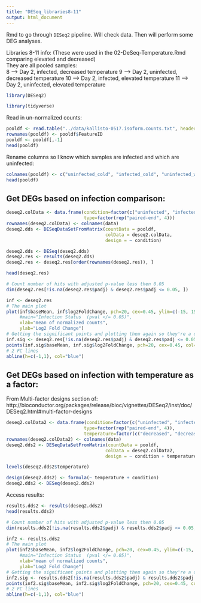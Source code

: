 ```yaml
---
title: "DESeq_libraries8-11"
output: html_document
---
```

Rmd to go through `DESeq2` pipeline. Will check data. Then will perform some DEG analyses. 

Libraries 8-11 info: 
(These were used in the 02-DeSeq-Temperature.Rmd comparing elevated and decreased)     
They are all pooled samples:   
8 --> Day 2, infected, decreased temperature
9 --> Day 2, uninfected, decreased temperature
10 --> Day 2, infected, elevated temperature
11 --> Day 2, uninfected, elevated temperature

```r
library(DESeq2)
```
```r
library(tidyverse)
```


Read in un-normalized counts:
```r
pooldf <- read.table("../data/kallisto-0517.isoform.counts.txt", header = T, sep = "\t")
rownames(pooldf) <- pooldf$FeatureID
pooldf <- pooldf[,-1]
head(pooldf)
```

Rename columns so I know which samples are infected and which are uninfected:
```r
colnames(pooldf) <- c("uninfected_cold", "infected_cold", "uninfected_warm", "infected_warm")
head(pooldf)
```


## Get DEGs based on infection comparison:
```r
deseq2.colData <- data.frame(condition=factor(c("uninfected", "infected", "uninfected", "infected")), 
                             type=factor(rep("paired-end", 4)))
rownames(deseq2.colData) <- colnames(data)
deseq2.dds <- DESeqDataSetFromMatrix(countData = pooldf,
                                     colData = deseq2.colData, 
                                     design = ~ condition)
```

```r
deseq2.dds <- DESeq(deseq2.dds)
deseq2.res <- results(deseq2.dds)
deseq2.res <- deseq2.res[order(rownames(deseq2.res)), ]
```

```r
head(deseq2.res)
```

```r
# Count number of hits with adjusted p-value less then 0.05
dim(deseq2.res[!is.na(deseq2.res$padj) & deseq2.res$padj <= 0.05, ])
```

```r
inf <- deseq2.res
# The main plot
plot(inf$baseMean, inf$log2FoldChange, pch=20, cex=0.45, ylim=c(-15, 15), log="x", col="darkgray",
     #main="Infection Status  (pval </= 0.05)",
     xlab="mean of normalized counts",
     ylab="Log2 Fold Change")
# Getting the significant points and plotting them again so they're a different color
inf.sig <- deseq2.res[!is.na(deseq2.res$padj) & deseq2.res$padj <= 0.05, ]
points(inf.sig$baseMean, inf.sig$log2FoldChange, pch=20, cex=0.45, col="red")
# 2 FC lines
abline(h=c(-1,1), col="blue")
```


## Get DEGs based on infection with temperature as a factor: 
From Multi-factor designs section of: 
http://bioconductor.org/packages/release/bioc/vignettes/DESeq2/inst/doc/DESeq2.html#multi-factor-designs 

```r
deseq2.colData2 <- data.frame(condition=factor(c("uninfected", "infected", "uninfected", "infected")), 
                             type=factor(rep("paired-end", 4)),
                             temperature=factor(c("decreased", "decreased", "elevated", "elevated")))
rownames(deseq2.colData2) <- colnames(data)
deseq2.dds2 <- DESeqDataSetFromMatrix(countData = pooldf,
                                     colData = deseq2.colData2, 
                                     design = ~ condition + temperature + condition:temperature)
```


```r
levels(deseq2.dds2$temperature)
```


```r
design(deseq2.dds2) <- formula(~ temperature + condition)
deseq2.dds2 <- DESeq(deseq2.dds2)

```

Access results:
```r
results.dds2 <- results(deseq2.dds2)
head(results.dds2)
```

```r
# Count number of hits with adjusted p-value less then 0.05
dim(results.dds2[!is.na(results.dds2$padj) & results.dds2$padj <= 0.05, ])
```

```r
inf2 <- results.dds2
# The main plot
plot(inf2$baseMean, inf2$log2FoldChange, pch=20, cex=0.45, ylim=c(-15, 15), log="x", col="darkgray",
     #main="Infection Status  (pval </= 0.05)",
     xlab="mean of normalized counts",
     ylab="Log2 Fold Change")
# Getting the significant points and plotting them again so they're a different color
inf2.sig <- results.dds2[!is.na(results.dds2$padj) & results.dds2$padj <= 0.05, ]
points(inf2.sig$baseMean, inf2.sig$log2FoldChange, pch=20, cex=0.45, col="red")
# 2 FC lines
abline(h=c(-1,1), col="blue")
```








